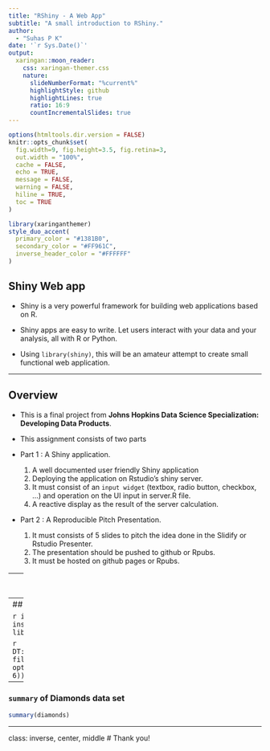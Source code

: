 ```yaml
---
title: "RShiny - A Web App"
subtitle: "A small introduction to RShiny."  
author: 
  - "Suhas P K"
date: '`r Sys.Date()`'
output:
  xaringan::moon_reader:
    css: xaringan-themer.css
    nature:
      slideNumberFormat: "%current%"
      highlightStyle: github
      highlightLines: true
      ratio: 16:9
      countIncrementalSlides: true
---
```


```r
options(htmltools.dir.version = FALSE)
knitr::opts_chunk$set(
  fig.width=9, fig.height=3.5, fig.retina=3,
  out.width = "100%",
  cache = FALSE,
  echo = TRUE,
  message = FALSE, 
  warning = FALSE,
  hiline = TRUE,
  toc = TRUE
)
```

```r
library(xaringanthemer)
style_duo_accent(
  primary_color = "#1381B0",
  secondary_color = "#FF961C",
  inverse_header_color = "#FFFFFF"
)
```

## Shiny Web app

- Shiny is a very powerful framework for building web applications based on R. 

- Shiny apps are easy to write. Let users interact with your data and your analysis, all with R or Python.

- Using `library(shiny)`, this will be an amateur attempt to create small functional web application.

---

## Overview

- This is a final project from **Johns Hopkins Data Science Specialization: Developing Data Products**.

- This assignment consists of two parts

- Part 1 : A Shiny application.
  1. A well documented user friendly Shiny application
  2. Deploying the application on Rstudio's shiny server.
  3. It must consist of an `input widget` (textbox, radio button, checkbox, ...) and operation on the UI input in server.R file.
  4. A reactive display as the result of the server calculation.

- Part 2 : A Reproducible Pitch Presentation.
  1. It must consists of 5 slides to pitch the idea done in the Slidify or Rstudio Presenter.
  2. The presentation should be pushed to github or Rpubs.
  3. It must be hosted on github pages or Rpubs.

---
## Implementation and Visualization

- Diamond data set is part of `library(ggplot2)` available in the R is used for this project.

- Based on the input given in the Shiny web application from the data set, a reactive plot is generated.

- The link to web app. CLICK ME!

---
## The Diamonds data set

```r
if (!require(ggplot2)){
  install.packages("ggplot2")
  library(ggplot2)
}
```

```r
DT::datatable(head(diamonds), fillContainer = FALSE, options = list(pageLength = 6))
```
---
### `summary` of Diamonds data set
```r
summary(diamonds)
```
---
class: inverse, center, middle
# Thank you!